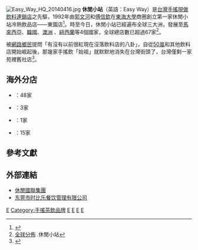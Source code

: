 {{Infobox_Company
| company_name   = 休閒國聯股份有限公司
| company_name_en= Easy Way
| company_logo   = 
| company_type   = [[股份有限公司|股份有限公司]]
| company_slogan = 
| traded_as      = 非上市
| local_code_name = TW
| local_code     = 80617317
| foundation     = 1992年
| location       = {{ROC-TW}}<br>[[新北市|新北市]][[五股區|五股區]]五權路39號
| locations      = [[台灣|台灣]]：1家<br>[[澳大利亞|澳大利亞]]：48家<br>[[紐西蘭|紐西蘭]]：3家<br>[[馬來西亞|馬來西亞]]：1家<br>[[韓國|韓國]]：15家
| area_served    = {{TW}}<br>{{AUS}}<br>{{KOR}}<br>{{NZL}}<br>{{MYS}}
| telephone_no   = 
| founder        = 郭文河<br>傅信欽
| key_people     = [[董事長|董事長]]：傅信欽
| industry       = 飲料批發<br>連鎖手搖茶飲料
| products       = [[泡沫紅茶|泡沫紅茶]]<br>[[珍珠奶茶|珍珠奶茶]]
| revenue        = 
| capital        = [[新台幣|新台幣]]52,900,000元 
| profit         = 
| assets         = [[新台幣|新台幣]]200,000,000元
| parent         = 
| sister         = 
| market_value   = 
| num_employees  = 
| homepage       = http://www.easyway-group.com/
| footnotes      = [http://company.g0v.ronny.tw/id/80617317 台灣公司資料]
}}
[[File:Easy_Way_HQ_20140416.jpg|thumb]]
'''休閒小站'''（英語：Easy Way）是[[台灣|台灣]][[調飲|手搖現做飲料]][[連鎖店|連鎖店]]之先驅，1992年由[[郭文河|郭文河]]和[[傅信欽|傅信欽]]在[[東海大學_(台灣)|東海大學]]商圈創立第一家休閒小站冷熱飲品店——東園店<ref>{{Cite web |url = https://www.businesstoday.com.tw/article/category/80392/post/199902040006 |title = 休閒小站小兵立大功 |author = 徐蘊康 |date = 1999-02-14 |publisher = [[今周刊|今周刊]] |language = zh-tw |accessdate = 2019-10-10 |quote = 泡沫紅茶店的大宗顧客來自學生，所以在九二年，兩人把店面開在台中的東海大學學區，面積六坪大的店面月租三萬五千元。傅信欽說，那個店面涵蓋了東海、靜宜、弘光技術學院等三所學校，是個相當好的地點；不過，地點好，競爭也相形激烈，同時間就有五、六家同業搶生意。 |archive-date = 2020-02-21 |archive-url = https://web.archive.org/web/20200221230127/http://www.businesstoday.com.tw/article/category/80392/post/199902040006 |dead-url = no }}</ref>。時至今日，休閒小站已經遍布全球三大洲，發展至[[馬來西亞|馬來西亞]]、[[韓國|韓國]]、[[澳洲|澳洲]] 、[[紐西蘭|紐西蘭]]等4個國家，全球總店數已超過67家<ref>[http://www.easyway-group.com/ 全球分佈] {{Wayback|url=http://www.easyway-group.com/ |date=20200530144316 }}.休閒小站</ref>。

被[[網路鄉民|網路鄉民]]提問「有沒有以前很紅現在沒落飲料店的八卦」，自從[[50嵐|50嵐]]和其他飲料店開始崛起後，那幾家手搖飲「始祖」就默默地消失在台灣街頭了，台灣僅剩一家苑裡舊社店<ref>{{cite news|url=https://www.setn.com/News.aspx?NewsID=207511|author=生活中心|title=休閒小站、快可立…在沒50嵐的年代 原來都去那買的！|newspaper=[[三立新聞網|三立新聞網]]|date=2016-12-15|accessdate=2020-05-16|archive-date=2017-01-09|archive-url=https://web.archive.org/web/20170109075253/http://www.setn.com/News.aspx?NewsID=207511|dead-url=no}}</ref>。

==海外分店==
*{{AUS}}：48家
*{{NZL}}：3家
*{{MYS}}：1家
*{{KOR}}：15家

==參考文獻==
{{reflist}}

==外部連結==
{{Portal |台灣}}
*[http://www.easyway-group.com/ 休閒國聯集團] {{Wayback|url=http://www.easyway-group.com/ |date=20200530144316 }}{{zh-tw}}
*[https://web.archive.org/web/20160205055702/http://www.luck-168.com.cn/ 东莞市时比乐餐饮管理有限公司]{{zh-cn}}{{en}}

[[Category:台灣連鎖飲料店|E]]
[[Category:手搖茶飲品牌|Category:手搖茶飲品牌]]
[[Category:總部在台灣的跨國食品公司|E]]
[[Category:總部位於新北市五股區的工商業機構|E]]
[[Category:1992年成立的公司|E]]
[[Category:1992年台灣建立|E]]